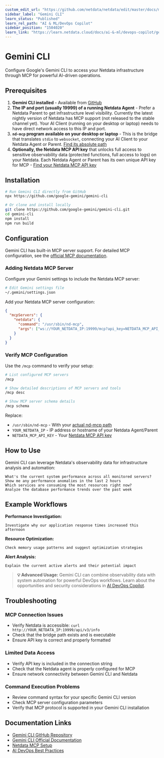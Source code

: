 ```yaml
---
custom_edit_url: "https://github.com/netdata/netdata/edit/master/docs/ml-ai/ai-devops-copilot/gemini-cli.md"
sidebar_label: "Gemini CLI"
learn_status: "Published"
learn_rel_path: "AI & ML/DevOps Copilot"
sidebar_position: "1504020"
learn_link: "https://learn.netdata.cloud/docs/ai-&-ml/devops-copilot/gemini-cli"
---
```


# Gemini CLI

Configure Google's Gemini CLI to access your Netdata infrastructure through MCP for powerful AI-driven operations.

## Prerequisites

1. **Gemini CLI installed** - Available from [GitHub](https://github.com/google-gemini/gemini-cli)
2. **The IP and port (usually 19999) of a running Netdata Agent** - Prefer a Netdata Parent to get infrastructure level visibility. Currently the latest nightly version of Netdata has MCP support (not released to the stable channel yet). Your AI Client (running on your desktop or laptop) needs to have direct network access to this IP and port.
3. **`nd-mcp` program available on your desktop or laptop** - This is the bridge that translates `stdio` to `websocket`, connecting your AI Client to your Netdata Agent or Parent. [Find its absolute path](/docs/ai-&-ml/mcp#finding-the-nd-mcp-bridge)
4. **Optionally, the Netdata MCP API key** that unlocks full access to sensitive observability data (protected functions, full access to logs) on your Netdata. Each Netdata Agent or Parent has its own unique API key for MCP - [Find your Netdata MCP API key](/docs/ai-&-ml/mcp#finding-your-api-key)

## Installation

```bash
# Run Gemini CLI directly from GitHub
npx https://github.com/google-gemini/gemini-cli

# Or clone and install locally
git clone https://github.com/google-gemini/gemini-cli.git
cd gemini-cli
npm install
npm run build
```

## Configuration

Gemini CLI has built-in MCP server support. For detailed MCP configuration, see the [official MCP documentation](https://github.com/google-gemini/gemini-cli/blob/main/docs/tools/mcp-server.md).

### Adding Netdata MCP Server

Configure your Gemini settings to include the Netdata MCP server:

```bash
# Edit Gemini settings file
~/.gemini/settings.json
```

Add your Netdata MCP server configuration:

```json
{
  "mcpServers": {
    "netdata": {
      "command": "/usr/sbin/nd-mcp",
      "args": ["ws://YOUR_NETDATA_IP:19999/mcp?api_key=NETDATA_MCP_API_KEY"]
    }
  }
}
```

### Verify MCP Configuration

Use the `/mcp` command to verify your setup:

```bash
# List configured MCP servers
/mcp

# Show detailed descriptions of MCP servers and tools
/mcp desc

# Show MCP server schema details
/mcp schema
```

Replace:

- `/usr/sbin/nd-mcp` - With your [actual nd-mcp path](/docs/ai-&-ml/mcp#finding-the-nd-mcp-bridge)
- `YOUR_NETDATA_IP` - IP address or hostname of your Netdata Agent/Parent
- `NETDATA_MCP_API_KEY` - Your [Netdata MCP API key](/docs/ai-&-ml/mcp#finding-your-api-key)

## How to Use

Gemini CLI can leverage Netdata's observability data for infrastructure analysis and automation:

```
What's the current system performance across all monitored servers?
Show me any performance anomalies in the last 2 hours
Which services are consuming the most resources right now?
Analyze the database performance trends over the past week
```

## Example Workflows

**Performance Investigation:**

```
Investigate why our application response times increased this afternoon
```

**Resource Optimization:**

```
Check memory usage patterns and suggest optimization strategies
```

**Alert Analysis:**

```
Explain the current active alerts and their potential impact
```

> **💡 Advanced Usage:** Gemini CLI can combine observability data with system automation for powerful DevOps workflows. Learn about the opportunities and security considerations in [AI DevOps Copilot](/docs/ai-&-ml/devops-copilot).

## Troubleshooting

### MCP Connection Issues

- Verify Netdata is accessible: `curl http://YOUR_NETDATA_IP:19999/api/v3/info`
- Check that the bridge path exists and is executable
- Ensure API key is correct and properly formatted

### Limited Data Access

- Verify API key is included in the connection string
- Check that the Netdata agent is properly configured for MCP
- Ensure network connectivity between Gemini CLI and Netdata

### Command Execution Problems

- Review command syntax for your specific Gemini CLI version
- Check MCP server configuration parameters
- Verify that MCP protocol is supported in your Gemini CLI installation

## Documentation Links

- [Gemini CLI GitHub Repository](https://github.com/google-gemini/gemini-cli)
- [Gemini CLI Official Documentation](https://developers.google.com/gemini-code-assist/docs/gemini-cli)
- [Netdata MCP Setup](/docs/ai-&-ml/mcp)
- [AI DevOps Best Practices](/docs/ai-&-ml/devops-copilot)
